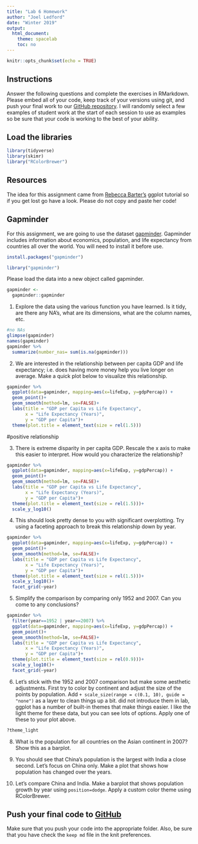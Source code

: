 ```yaml
---
title: "Lab 6 Homework"
author: "Joel Ledford"
date: "Winter 2019"
output:
  html_document:
    theme: spacelab
    toc: no
---
```


```r
knitr::opts_chunk$set(echo = TRUE)
```

## Instructions
Answer the following questions and complete the exercises in RMarkdown. Please embed all of your code, keep track of your versions using git, and push your final work to our [GitHub repository](https://github.com/FRS417-DataScienceBiologists). I will randomly select a few examples of student work at the start of each session to use as examples so be sure that your code is working to the best of your ability.

## Load the libraries
```r
library(tidyverse)
library(skimr)
library("RColorBrewer")
```

## Resources
The idea for this assignment came from [Rebecca Barter's](http://www.rebeccabarter.com/blog/2017-11-17-ggplot2_tutorial/) ggplot tutorial so if you get lost go have a look. Please do not copy and paste her code!  

## Gapminder
For this assignment, we are going to use the dataset [gapminder](https://cran.r-project.org/web/packages/gapminder/index.html). Gapminder includes information about economics, population, and life expectancy from countries all over the world. You will need to install it before use.
```r
install.packages("gapminder")
```                                                                          

```r
library("gapminder")
```

Please load the data into a new object called gapminder.
```r
gapminder <- 
  gapminder::gapminder
```

1. Explore the data using the various function you have learned. Is it tidy, are there any NA's, what are its dimensions, what are the column names, etc.
```r
#no NAs
glimpse(gapminder)
names(gapminder)
gapminder %>% 
  summarize(number_nas= sum(is.na(gapminder)))

```


2. We are interested in the relationship between per capita GDP and life expectancy; i.e. does having more money help you live longer on average. Make a quick plot below to visualize this relationship.
```r
gapminder %>% 
  ggplot(data=gapminder, mapping=aes(x=lifeExp, y=gdpPercap)) +
  geom_point()+
  geom_smooth(method=lm, se=FALSE)+
  labs(title = "GDP per Capita vs Life Expectancy",
       x = "Life Expectancy (Years)",
       y = "GDP per Capita")+ 
  theme(plot.title = element_text(size = rel(1.5)))


```
#positive relationship

3. There is extreme disparity in per capita GDP. Rescale the x axis to make this easier to interpret. How would you characterize the relationship?
```r
gapminder %>% 
  ggplot(data=gapminder, mapping=aes(x=lifeExp, y=gdpPercap)) +
  geom_point()+
  geom_smooth(method=lm, se=FALSE)+
  labs(title = "GDP per Capita vs Life Expectancy",
       x = "Life Expectancy (Years)",
       y = "GDP per Capita")+ 
  theme(plot.title = element_text(size = rel(1.5)))+
  scale_y_log10()
```

4. This should look pretty dense to you with significant overplotting. Try using a faceting approach to break this relationship down by year.
```r
gapminder %>% 
  ggplot(data=gapminder, mapping=aes(x=lifeExp, y=gdpPercap)) +
  geom_point()+
  geom_smooth(method=lm, se=FALSE)+
  labs(title = "GDP per Capita vs Life Expectancy",
       x = "Life Expectancy (Years)",
       y = "GDP per Capita")+ 
  theme(plot.title = element_text(size = rel(1.5)))+
  scale_y_log10()+
  facet_grid(~year)
```


5. Simplify the comparison by comparing only 1952 and 2007. Can you come to any conclusions?
```r
gapminder %>% 
  filter(year==1952 | year==2007) %>% 
  ggplot(data=gapminder, mapping=aes(x=lifeExp, y=gdpPercap)) +
  geom_point()+
  geom_smooth(method=lm, se=FALSE)+
  labs(title = "GDP per Capita vs Life Expectancy",
       x = "Life Expectancy (Years)",
       y = "GDP per Capita")+ 
  theme(plot.title = element_text(size = rel(0.9)))+
  scale_y_log10()+
  facet_grid(~year)
```


6. Let's stick with the 1952 and 2007 comparison but make some aesthetic adjustments. First try to color by continent and adjust the size of the points by population. Add `+ scale_size(range = c(0.1, 10), guide = "none")` as a layer to clean things up a bit.
 did not introduce them in lab, ggplot has a number of built-in themes that make things easier. I like the light theme for these data, but you can see lots of options. Apply one of these to your plot above.
```r
?theme_light
```

8. What is the population for all countries on the Asian continent in 2007? Show this as a barplot.

9. You should see that China's population is the largest with India a close second. Let's focus on China only. Make a plot that shows how population has changed over the years.

10. Let's compare China and India. Make a barplot that shows population growth by year using `position=dodge`. Apply a custom color theme using RColorBrewer.

## Push your final code to [GitHub](https://github.com/FRS417-DataScienceBiologists)
Make sure that you push your code into the appropriate folder. Also, be sure that you have check the `keep md` file in the knit preferences.